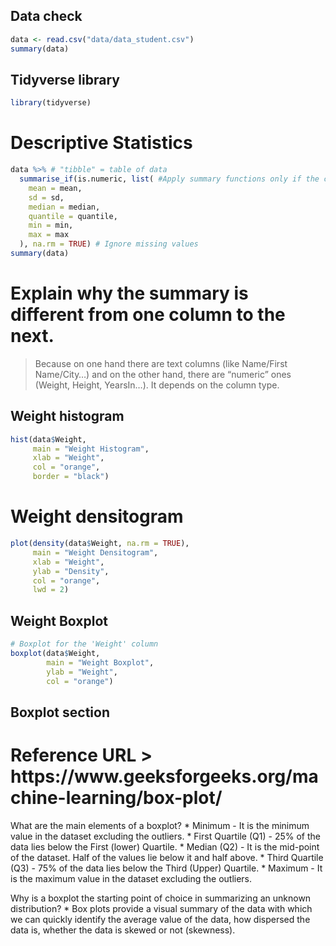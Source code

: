 ## Data check
```r
data <- read.csv("data/data_student.csv")
summary(data)
```
## Tidyverse library
```r
library(tidyverse)
```

# Descriptive Statistics
```r
data %>% # "tibble" = table of data
  summarise_if(is.numeric, list( #Apply summary functions only if the column is numeric
    mean = mean,
    sd = sd,
    median = median,
    quantile = quantile,
    min = min,
    max = max
  ), na.rm = TRUE) # Ignore missing values
summary(data)
```
# Explain why the summary is different from one column to the next.
> Because on one hand there are text columns (like Name/First Name/City...) and on the other hand, there are "numeric" ones (Weight, Height, YearsIn...). It depends on the column type.

## Weight histogram
```r
hist(data$Weight, 
     main = "Weight Histogram", 
     xlab = "Weight",
     col = "orange", 
     border = "black")
```
# Weight densitogram
```r
plot(density(data$Weight, na.rm = TRUE),
     main = "Weight Densitogram",
     xlab = "Weight",
     ylab = "Density",
     col = "orange",
     lwd = 2)
```
## Weight Boxplot
```r
# Boxplot for the 'Weight' column
boxplot(data$Weight,
        main = "Weight Boxplot",
        ylab = "Weight",
        col = "orange")
```
## Boxplot section
# Reference URL > https://www.geeksforgeeks.org/machine-learning/box-plot/
What are the main elements of a boxplot?
* Minimum - It is the minimum value in the dataset excluding the outliers.
* First Quartile (Q1) - 25% of the data lies below the First (lower) Quartile.
* Median (Q2) - It is the mid-point of the dataset. Half of the values lie below it and half above.
* Third Quartile (Q3) - 75% of the data lies below the Third (Upper) Quartile.
* Maximum - It is the maximum value in the dataset excluding the outliers.

Why is a boxplot the starting point of choice in summarizing an unknown distribution?
* Box plots provide a visual summary of the data with which we can quickly identify the average value of the data, how dispersed the data is, whether the data is skewed or not (skewness).


